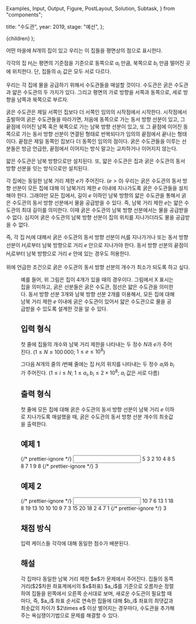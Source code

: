   Examples,
  Input,
  Output,
  Figure,
  PostLayout,
  Solution,
  Subtask,
} from "components";

  title: "수도관",
  year: 2019,
  stage: "예선",
};

  <PostLayout meta={meta}>{children}</PostLayout>
);

어떤 마을에 $N$개의 집이 있고 우리는 이 집들을 평면상의 점으로 표시한다.

각각의 집 $H_i$는 평면의 기준점을 기준으로 동쪽으로 $a_i$ 만큼, 북쪽으로 $b_i$ 만큼 떨어진 곳에 위치한다. 단, 집들의 $a_i$ 값은 모두 서로 다르다.

우리는 각 집에 물을 공급하기 위해서 수도관들을 매설할 것이다. 수도관은 굵은 수도관과 얇은 수도관의 두 가지가 있다. 그리고 평면의 가로 방향을 서쪽과 동쪽으로, 세로 방향을 남쪽과 북쪽으로 부르자.

굵은 수도관은 제일 서쪽인 집보다 더 서쪽인 임의의 시작점에서 시작한다. 시작점에서 출발하여 굵은 수도관들을 따라가면, 처음에 동쪽으로 가는 동서 방향 선분이 있고, 그 끝점에 이어진 남쪽 혹은 북쪽으로 가는 남북 방향 선분이 있고, 또 그 끝점에 이어진 동쪽으로 가는 동서 방향 선분이 연결된 형태로 반복되다가 임의의 끝점에서 끝나는 형태이다. 끝점은 제일 동쪽인 집보다 더 동쪽인 임의의 점이다. 굵은 수도관들을 이루는 선분들은 방금 언급한, 끝점에서 이어지는 방식 말고는 교차하거나 이어지지 않는다.

얇은 수도관은 남북 방향으로만 설치된다. 또, 얇은 수도관은 집과 굵은 수도관의 동서 방향 선분을 잇는 방식으로만 설치된다.

각 집에는 동일한 남북 거리 제한 $e$가 주어진다. ($e > 0$) 우리는 굵은 수도관의 동서 방향 선분이 모든 집에 대해 이 남북거리 제한 $e$ 이내에 지나가도록 굵은 수도관들을 설치해야 한다. 그래야만 모든 집에서, 길이 $e$ 이하인 남북 방향의 얇은 수도관을 통해서 굵은 수도관의 동서 방향 선분에서 물을 공급받을 수 있다. 즉, 남북 거리 제한 $e$는 얇은 수도관의 최대 길이를 의미한다. 이때 굵은 수도관의 남북 방향 선분에서는 물을 공급받을 수 없다. 심지어 굵은 수도관의 남북 방향 선분이 집의 위치를 지나가더라도 물을 공급받을 수 없다.

즉, 각 집 $H_i$에 대해서 굵은 수도관의 동서 방향 선분이 $H_i$를 지나가거나 또는 동서 방향 선분이 $H_i$로부터 남북 방향으로 거리 $e$ 안으로 지나가야 한다. 동서 방향 선분의 끝점이 $H_i$로부터 남북 방향으로 거리 $e$ 안에 있는 경우도 허용한다.

위에 언급한 조건으로 굵은 수도관의 동서 방향 선분의 개수가 최소가 되도록 하고 싶다.

<Figure src="/2019/pipe1.png" alt="" width={540} />

예를 들어, 위 그림은 집이 $4$개가 있을 때의 경우이다. 그림에서 X 표시는 집을 의미하고, 굵은 선분들은 굵은 수도관, 점선은 얇은 수도관을 의미한다. 동서 방향 선분 $3$개와 남북 방향 선분 $2$개를 이용해서, 모든 집에 대해 남북 거리 제한 $e$ 이내에 굵은 수도관이 있어서 얇은 수도관으로 물을 공급받을 수 있도록 설계한 것을 알 수 있다.

## 입력 형식

첫 줄에 집들의 개수와 남북 거리 제한을 나타내는 두 정수 $N$과 $e$가 주어진다. ($1 \le N \le 100\,000$; $1 \le e \le 10^8$)

그다음 $N$개의 줄의 $i$번째 줄에는 집 $H_i$의 위치를 나타내는 두 정수 $a_i$와 $b_i$가 주어진다. ($1 \le i \le N$; $1 \le a_i, b_i \le 2\times 10^8$; $a_i$ 값은 서로 다름)

## 출력 형식

첫 줄에 모든 집에 대해 굵은 수도관의 동서 방향 선분이 남북 거리 $e$ 이하로 지나가도록 매설했을 때, 굵은 수도관의 동서 방향 선분 개수의 최솟값을 출력한다.

## 예제 1

<Examples>
  {/* prettier-ignore */}
  <Input>
    5 3
    2 10
    4 8
    5 8
    7 1
    9 8
  </Input>
  {/* prettier-ignore */}
  <Output>
    3
  </Output>
</Examples>

## 예제 2

<Examples>
  {/* prettier-ignore */}
  <Input>
    10 7
    6 13
    1 18
    8 19
    13 10
    10 10
    9 7
    3 15
    20 18
    2 4
    7 1
  </Input>
  {/* prettier-ignore */}
  <Output>
    3
  </Output>
</Examples>

## 채점 방식

입력 케이스들 각각에 대해 동일한 점수가 배분된다.

## 해설

<Solution>
  각 집마다 동일한 남북 거리 제한 $e$가 문제에서 주어진다. 집들의 동쪽
  거리($2$차원 좌표계에서의 $x$좌표) $a_i$를 기준으로 오름차순 정렬하여 집들을
  왼쪽에서 오른쪽 순서대로 보며, 새로운 수도관이 필요할 때마다, 즉, $a_i$ 좌표
  순서로 연속한 집들에 대해 $b_i$ 좌표의 최댓값과 최솟값의 차이가 $2\times e$
  이상 벌어지는 경우마다, 수도관을 추가해주는 욕심쟁이기법으로 문제를 해결할 수
  있다.
</Solution>
